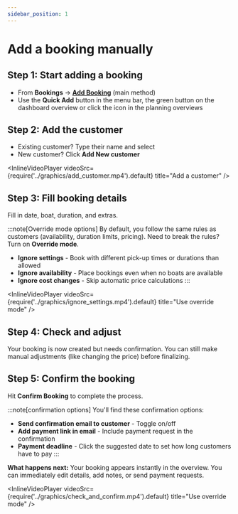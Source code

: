 ```yaml
---
sidebar_position: 1
---
```



# Add a booking manually

## Step 1: Start adding a booking

- From **Bookings** → **[Add Booking](https://dashboard.letsbook.app/bookings/add)** (main method)
- Use the **Quick Add** button in the menu bar, the green button on the dashboard overview or click the icon in the planning overviews

## Step 2: Add the customer

- Existing customer? Type their name and select
- New customer? Click **Add New customer**

<InlineVideoPlayer
    videoSrc={require('../graphics/add_customer.mp4').default}
    title="Add a customer"
/>

## Step 3: Fill booking details

Fill in date, boat, duration, and extras.

:::note[Override mode options]
By default, you follow the same rules as customers (availability, duration limits, pricing). Need to break the rules? Turn on **Override mode**.

- **Ignore settings** - Book with different pick-up times or durations than allowed
- **Ignore availability** - Place bookings even when no boats are available
- **Ignore cost changes** - Skip automatic price calculations
  :::

<InlineVideoPlayer
    videoSrc={require('../graphics/ignore_settings.mp4').default}
    title="Use override mode"
/>

## Step 4: Check and adjust

Your booking is now created but needs confirmation. You can still make manual adjustments (like changing the price) before finalizing.

## Step 5: Confirm the booking

Hit **Confirm Booking** to complete the process.

:::note[confirmation options]
You'll find these confirmation options:

- **Send confirmation email to customer** - Toggle on/off
- **Add payment link in email** - Include payment request in the confirmation
- **Payment deadline** - Click the suggested date to set how long customers have to pay
  :::

**What happens next:** Your booking appears instantly in the overview. You can immediately edit details, add notes, or send payment requests.

<InlineVideoPlayer
    videoSrc={require('../graphics/check_and_confirm.mp4').default}
    title="Use override mode"
/>
